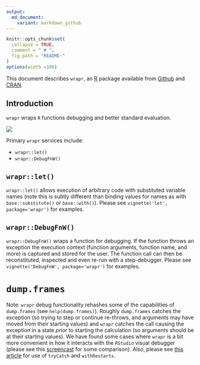 ```yaml
---
output:
  md_document:
    variant: markdown_github
---
```


<!-- README.md is generated from README.Rmd. Please edit that file -->



```r
knitr::opts_chunk$set(
  collapse = TRUE,
  comment = " # ",
  fig.path = "README-"
)
options(width =100)
```

This document describes `wrapr`, an [R](https://cran.r-project.org) package available from [Github](https://github.com/WinVector/wrapr) and  [CRAN](https://CRAN.R-project.org/).


## Introduction

`wrapr` wraps `R` functions debugging and better standard evaluation.


![](wraprs.png)


Primary `wrapr` services include:

 * `wrapr::let()`
 * `wrapr::DebugFnW()`

 
## `wrapr::let()`

`wrapr::let()` allows execution of arbitrary code with substituted variable names (note this is subtly different than binding values for names as with `base::substitute()` or `base::with()`).   Please see `vignette('let', package='wrapr')` for examples.

## `wrapr::DebugFnW()`

`wrapr::DebugFnW()` wraps a function for debugging.  If the function throws an exception the execution context (function arguments, function name, and more) is captured and stored for the user.  The function call can then be reconstituted, inspected and even re-run with a step-debugger.  Please see `vignette('DebugFnW', package='wrapr')` for examples.


# `dump.frames`

Note: `wrapr` debug functionality rehashes some of the capabilities of `dump.frames` (see `help(dump.frames)`).  Roughly `dump.frames` catches the exception (so trying to step or continue re-throws, and arguments may have moved from their starting values) and `wrapr` catches the call causing the exception in a state *prior* to starting the calculation (so arguments should be at their starting values).  We have found some cases where `wrapr` is a bit more convenient in how it interacts with the `RStudio` visual debugger (please see this [screencast](https://youtu.be/2NCj4Hacm8E?list=PLAKBwakacHbQT51nPHex1on3YNCCmggZA) for some comparison). Also, please see [this article](http://www.win-vector.com/blog/2012/10/error-handling-in-r/) for use of <code>tryCatch</code> and
<code>withRestarts</code>.



